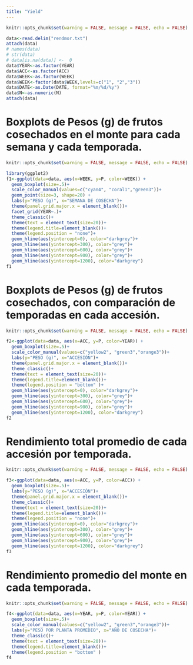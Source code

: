 ```yaml
---
title: "Yield"
---
```


```r
knitr::opts_chunk$set(warning = FALSE, message = FALSE, echo = FALSE)

data<-read.delim("rendmor.txt")
attach(data)
# names(data)
# str(data)
# data[is.na(data)] <-  0
data$YEAR<-as.factor(YEAR)
data$ACC<-as.factor(ACC)
data$WEEK<-as.factor(WEEK)
data$WEEK<-factor(data$WEEK,levels=c("1", "2","3"))
data$DATE<-as.Date(DATE, format="%m/%d/%y")
data$N<-as.numeric(N)
attach(data)

```

# Boxplots de Pesos (g) de frutos cosechados en el monte para cada semana y cada temporada.
```r
knitr::opts_chunk$set(warning = FALSE, message = FALSE, echo = FALSE)

library(ggplot2)
f1<-ggplot(data=data, aes(x=WEEK, y=P, color=WEEK)) +
  geom_boxplot(size=.5)+
  scale_color_manual(values=c("cyan4", "coral1","green3"))+
  geom_point(size=3, shape=20) +
  labs(y="PESO (g)", x="SEMANA DE COSECHA")+
  theme(panel.grid.major.x = element_blank())+
  facet_grid(YEAR~.)+
  theme_classic()+
  theme(text = element_text(size=20))+
  theme(legend.title=element_blank())+
  theme(legend.position = "none")+
  geom_hline(aes(yintercept=0), color="darkgrey")+
  geom_hline(aes(yintercept=300), color="grey")+
  geom_hline(aes(yintercept=600), color="grey")+
  geom_hline(aes(yintercept=900), color="grey")+
  geom_hline(aes(yintercept=1200), color="darkgrey")
f1

```

# Boxplots de Pesos (g) de frutos cosechados, con comparación de temporadas en cada accesión.
```r
knitr::opts_chunk$set(warning = FALSE, message = FALSE, echo = FALSE)

f2<-ggplot(data=data, aes(x=ACC, y=P, color=YEAR)) +
  geom_boxplot(size=.5)+
  scale_color_manual(values=c("yellow2", "green3","orange3"))+
  labs(y="PESO (g)", x="ACCESIÓN")+
  theme(panel.grid.major.x = element_blank())+
  theme_classic()+
  theme(text = element_text(size=20))+
  theme(legend.title=element_blank())+
  theme(legend.position = "bottom" )+
  geom_hline(aes(yintercept=0), color="darkgrey")+
  geom_hline(aes(yintercept=300), color="grey")+
  geom_hline(aes(yintercept=600), color="grey")+
  geom_hline(aes(yintercept=900), color="grey")+
  geom_hline(aes(yintercept=1200), color="darkgrey")
f2

```

# Rendimiento total promedio de cada accesión por temporada.
```r
knitr::opts_chunk$set(warning = FALSE, message = FALSE, echo = FALSE)

f3<-ggplot(data=data, aes(x=ACC, y=P, color=ACC)) +
  geom_boxplot(size=.5)+
  labs(y="PESO (g)", x="ACCESIÓN")+
  theme(panel.grid.major.x = element_blank())+
  theme_classic()+
  theme(text = element_text(size=20))+
  theme(legend.title=element_blank())+
  theme(legend.position = "none")+
  geom_hline(aes(yintercept=0), color="darkgrey")+
  geom_hline(aes(yintercept=300), color="grey")+
  geom_hline(aes(yintercept=600), color="grey")+
  geom_hline(aes(yintercept=900), color="grey")+
  geom_hline(aes(yintercept=1200), color="darkgrey")
f3

```

# Rendimiento promedio del monte en cada temporada.
```r
knitr::opts_chunk$set(warning = FALSE, message = FALSE, echo = FALSE)

f4<-ggplot(data=data, aes(x=YEAR, y=P, color=YEAR)) +
  geom_boxplot(size=.5)+
  scale_color_manual(values=c("yellow2", "green3","orange3"))+
  labs(y="PESO POR PLANTA PROMEDIO", x="AÑO DE COSECHA")+
  theme_classic()+
  theme(text = element_text(size=20))+
  theme(legend.title=element_blank())+
  theme(legend.position = "bottom" )
f4

```
